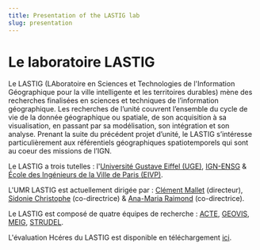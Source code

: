 ```yaml
---
title: Presentation of the LASTIG lab
slug: presentation
---
```

# Le laboratoire LASTIG
Le LASTIG (LAboratoire en Sciences et Technologies de l'Information Géographique pour la ville intelligente et les territoires durables) mène des recherches finalisées en sciences et techniques de l’information géographique. 
Les recherches de l’unité couvrent l’ensemble du cycle de vie de la donnée géographique ou spatiale, de son acquisition à sa visualisation, en passant par sa modélisation, son intégration et son analyse. 
Prenant la suite du précédent projet d’unité, le LASTIG s’intéresse particulièrement aux référentiels géographiques spatiotemporels qui sont au coeur des missions de l’IGN.

Le LASTIG a trois tutelles : l'[Université Gustave Eiffel (UGE)](https://www.univ-gustave-eiffel.fr/recherche/composantes-de-recherche/), [IGN-ENSG](https://ensg.eu) & [École des Ingénieurs de la Ville de Paris (EIVP)](https://www.eivp-paris.fr/).

L'UMR LASTIG est actuellement dirigée par : [Clément Mallet](https://www.umr-lastig.fr/clement-mallet/) (directeur), [Sidonie Christophe](https://www.umr-lastig.fr/sidonie-christophe/) (co-directrice) & [Ana-Maria Raimond](https://www.umr-lastig.fr/Ana-Maria-Raimond-homepage/) (co-directrice).

Le LASTIG est composé de quatre équipes de recherche : [ACTE](https://www.umr-lastig.fr/acte/), [GEOVIS](https://www.umr-lastig.fr/geovis/), [MEIG](https://www.umr-lastig.fr/meig/), [STRUDEL](https://www.umr-lastig.fr/strudel/).

L'évaluation Hcéres du LASTIG est disponible en téléchargement [ici](https://raw.githubusercontent.com/umrlastig/lastig_data/master/pdf/HCERES_rapport_final.pdf).
